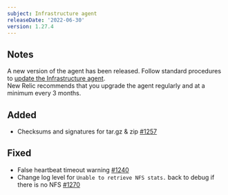 ```yaml
---
subject: Infrastructure agent
releaseDate: '2022-06-30'
version: 1.27.4
---
```


## Notes
A new version of the agent has been released. Follow standard procedures to [update the Infrastructure agent](https://docs.newrelic.com/docs/infrastructure/install-configure-manage-infrastructure/update-or-uninstall/update-infrastructure-agent).  
New Relic recommends that you upgrade the agent regularly and at a minimum every 3 months.

## Added
* Checksums and signatures for tar.gz & zip [#1257](https://github.com/newrelic/infrastructure-agent/pull/1257)

## Fixed
* False heartbeat timeout warning [#1240](https://github.com/newrelic/infrastructure-agent/pull/1240)
* Change log level for `Unable to retrieve NFS stats.` back to debug if there is no NFS [#1270](https://github.com/newrelic/infrastructure-agent/pull/1270)
